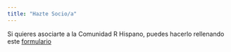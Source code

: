 ```yaml
---
title: "Hazte Socio/a"
---
```


Si quieres asociarte a la Comunidad R Hispano, puedes hacerlo rellenando este [formulario](https://docs.google.com/forms/d/1qq2l2we1JvVFjLAKmvqz3CuzQIzouKLU2-h5ekArqJE/edit)

